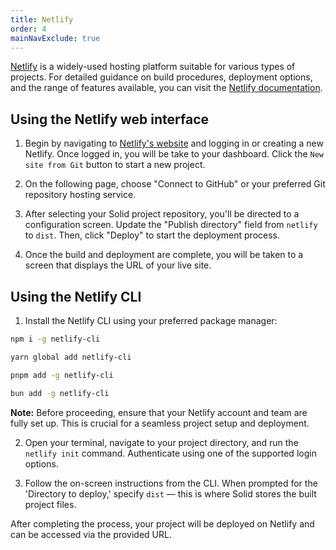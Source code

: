 ```yaml
---
title: Netlify
order: 4
mainNavExclude: true
---
```



[Netlify](https://www.netlify.com/) is a widely-used hosting platform suitable for various types of projects.
For detailed guidance on build procedures, deployment options, and the range of features available, you can visit the [Netlify documentation](https://docs.netlify.com/).

## Using the Netlify web interface

1. Begin by navigating to [Netlify's website](https://app.netlify.com/) and logging in or creating a new Netlify.
   Once logged in, you will be take to your dashboard. Click the `New site from Git` button to start a new project.

<EraserLink
	href="https://app.eraser.io/workspace/w9y9PNVjwSqDCEPNTEoe?elements=VMzcD7r0uwLqgogfyqiZZg"
	preview="https://app.eraser.io/workspace/w9y9PNVjwSqDCEPNTEoe/preview?elements=VMzcD7r0uwLqgogfyqiZZg&type=embed"
/>

2. On the following page, choose "Connect to GitHub" or your preferred Git repository hosting service.

<EraserLink
	href="https://app.eraser.io/workspace/w9y9PNVjwSqDCEPNTEoe?elements=JZWtWwyL9QwUqu6pu4YnZg"
	preview="https://app.eraser.io/workspace/w9y9PNVjwSqDCEPNTEoe/preview?elements=JZWtWwyL9QwUqu6pu4YnZg&type=embed"
/>

3. After selecting your Solid project repository, you'll be directed to a configuration screen.
   Update the "Publish directory" field from `netlify` to `dist`. Then, click "Deploy" to start the deployment process.

<EraserLink
	href="https://app.eraser.io/workspace/w9y9PNVjwSqDCEPNTEoe?elements=EIP0vYfg7GSc_PElbGGuXA"
	preview="https://app.eraser.io/workspace/w9y9PNVjwSqDCEPNTEoe/preview?elements=EIP0vYfg7GSc_PElbGGuXA&type=embed"
/>

4. Once the build and deployment are complete, you will be taken to a screen that displays the URL of your live site.

## Using the Netlify CLI

1. Install the Netlify CLI using your preferred package manager:

<TabsCodeBlocks>
<div id="npm">

```bash frame="none"
npm i -g netlify-cli
```

</div>
<div id="yarn">

```bash frame="none"
yarn global add netlify-cli
```

</div>
<div id="pnpm">

```bash frame="none"
pnpm add -g netlify-cli
```

</div>
<div id="bun">

```bash frame="none"
bun add -g netlify-cli
```

</div>
</TabsCodeBlocks>

**Note:**
Before proceeding, ensure that your Netlify account and team are fully set up.
This is crucial for a seamless project setup and deployment.

2. Open your terminal, navigate to your project directory, and run the `netlify init` command.
   Authenticate using one of the supported login options.

3. Follow the on-screen instructions from the CLI. When prompted for the 'Directory to deploy,' specify `dist` — this is where Solid stores the built project files.

After completing the process, your project will be deployed on Netlify and can be accessed via the provided URL.

<EraserLink
	href="https://app.eraser.io/workspace/w9y9PNVjwSqDCEPNTEoe?elements=GFp0g1qxMv214z7vjKVYjw"
	preview="https://app.eraser.io/workspace/w9y9PNVjwSqDCEPNTEoe/preview?elements=GFp0g1qxMv214z7vjKVYjw&type=embed"
/>
